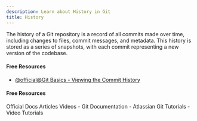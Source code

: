 ```yaml
---
description: Learn about History in Git
title: History
---
```


The history of a Git repository is a record of all commits made over time, including changes to files, commit messages, and metadata. This history is stored as a series of snapshots, with each commit representing a new version of the codebase.

#### Free Resources

- [@official@Git Basics - Viewing the Commit History](https://git-scm.com/book/en/v2/Git-Basics-Viewing-the-Commit-History)

#### Free Resources

<Tabs defaultValue="official">
<TabsList>
<TabsTrigger value="official">Official Docs</TabsTrigger>
<TabsTrigger value="article">Articles</TabsTrigger>
<TabsTrigger value="video">Videos</TabsTrigger>
</TabsList>

<TabsContent value="official">
- <Link href="https://git-scm.com/docs">Git Documentation</Link>
</TabsContent>
<TabsContent value="article">
- <Link href="https://www.atlassian.com/git/tutorials">Atlassian Git Tutorials</Link>
</TabsContent>
<TabsContent value="video">
- <Link href="https://www.youtube.com/results?search_query=git+history+tutorial">Video Tutorials</Link>
</TabsContent>
</Tabs>

<Outlet path="2-git-basics/commands/history" />
